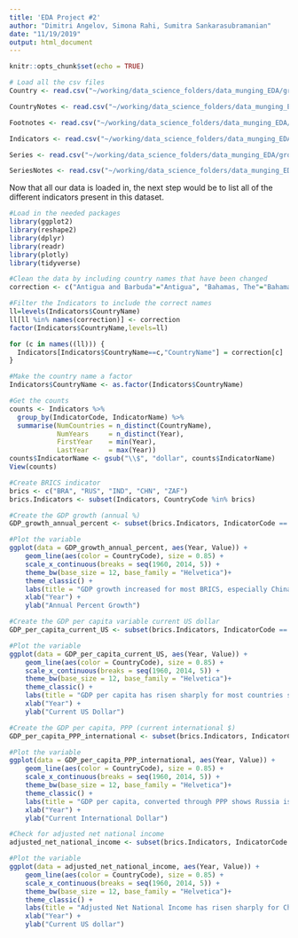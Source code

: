 ```yaml
---
title: 'EDA Project #2'
author: "Dimitri Angelov, Simona Rahi, Sumitra Sankarasubramanian"
date: "11/19/2019"
output: html_document
---
```


```r
knitr::opts_chunk$set(echo = TRUE)
```

```r
# Load all the csv files
Country <- read.csv("~/working/data_science_folders/data_munging_EDA/group_project_2_munging/world-development-indicators/Country.csv")

CountryNotes <- read.csv("~/working/data_science_folders/data_munging_EDA/group_project_2_munging/world-development-indicators/CountryNotes.csv")

Footnotes <- read.csv("~/working/data_science_folders/data_munging_EDA/group_project_2_munging/world-development-indicators/Footnotes.csv")

Indicators <- read.csv("~/working/data_science_folders/data_munging_EDA/group_project_2_munging/world-development-indicators/Indicators.csv")

Series <- read.csv("~/working/data_science_folders/data_munging_EDA/group_project_2_munging/world-development-indicators/Series.csv", comment.char="#")

SeriesNotes <- read.csv("~/working/data_science_folders/data_munging_EDA/group_project_2_munging/world-development-indicators/SeriesNotes.csv")
```

Now that all our data is loaded in, the next step would be to list all of the different indicators present in this dataset.

```r
#Load in the needed packages
library(ggplot2)
library(reshape2)
library(dplyr)
library(readr)
library(plotly)
library(tidyverse)

#Clean the data by including country names that have been changed
correction <- c("Antigua and Barbuda"="Antigua", "Bahamas, The"="Bahamas", "Brunei Darussalam"="Brunei", "Cabo Verde"="Cape Verde", "Congo, Dem. Rep."="Democratic Republic of the Congo", "Congo, Rep."="Republic of Congo", "Cote d'Ivoire"="Ivory Coast", "Egypt, Arab Rep."="Egypt", "Faeroe Islands"="Faroe Islands", "Gambia, The"="Gambia", "Iran, Islamic Rep."="Iran", "Korea, Dem. Rep."="North Korea", "Korea, Rep."="South Korea", "Kyrgyz Republic"="Kyrgyzstan", "Lao PDR"="Laos", "Macedonia, FYR"="Macedonia", "Micronesia, Fed. Sts."="Micronesia", "Russian Federation"="Russia", "Slovak Republic"="Slovakia", "St. Lucia"="Saint Lucia", "St. Martin (French part)"="Saint Martin", "St. Vincent and the Grenadines"="Saint Vincent", "Syrian Arab Republic"="Syria", "Trinidad and Tobago"="Trinidad", "United Kingdom"="UK", "United States"="USA", "Venezuela, RB"="Venezuela", "Virgin Islands (U.S.)"="Virgin Islands", "Yemen, Rep."="Yemen")

#Filter the Indicators to include the correct names
ll=levels(Indicators$CountryName)
ll[ll %in% names(correction)] <- correction
factor(Indicators$CountryName,levels=ll)

for (c in names((ll))) {
  Indicators[Indicators$CountryName==c,"CountryName"] = correction[c]
}

#Make the country name a factor
Indicators$CountryName <- as.factor(Indicators$CountryName)

#Get the counts
counts <- Indicators %>%
  group_by(IndicatorCode, IndicatorName) %>%
  summarise(NumCountries = n_distinct(CountryName),
            NumYears     = n_distinct(Year),
            FirstYear    = min(Year),
            LastYear     = max(Year))
counts$IndicatorName <- gsub("\\$", "dollar", counts$IndicatorName)
View(counts)

#Create BRICS indicator
brics <- c("BRA", "RUS", "IND", "CHN", "ZAF")
brics.Indicators <- subset(Indicators, CountryCode %in% brics)

#Create the GDP growth (annual %)
GDP_growth_annual_percent <- subset(brics.Indicators, IndicatorCode == "NY.GDP.MKTP.KD.ZG")

#Plot the variable
ggplot(data = GDP_growth_annual_percent, aes(Year, Value)) +
    geom_line(aes(color = CountryCode), size = 0.85) +
    scale_x_continuous(breaks = seq(1960, 2014, 5)) +
    theme_bw(base_size = 12, base_family = "Helvetica")+
    theme_classic() +
    labs(title = "GDP growth increased for most BRICS, especially China") +
    xlab("Year") +
    ylab("Annual Percent Growth")
```


```r
#Create the GDP per capita variable current US dollar
GDP_per_capita_current_US <- subset(brics.Indicators, IndicatorCode == "NY.GDP.PCAP.CD")

#Plot the variable
ggplot(data = GDP_per_capita_current_US, aes(Year, Value)) +
    geom_line(aes(color = CountryCode), size = 0.85) +
    scale_x_continuous(breaks = seq(1960, 2014, 5)) +
    theme_bw(base_size = 12, base_family = "Helvetica")+
    theme_classic() +
    labs(title = "GDP per capita has risen sharply for most countries since the early 2000s") +
    xlab("Year") +
    ylab("Current US Dollar")
```


```r
#Create the GDP per capita, PPP (current international $)
GDP_per_capita_PPP_international <- subset(brics.Indicators, IndicatorCode == "NY.GDP.PCAP.PP.CD")

#Plot the variable
ggplot(data = GDP_per_capita_PPP_international, aes(Year, Value)) +
    geom_line(aes(color = CountryCode), size = 0.85) +
    scale_x_continuous(breaks = seq(1960, 2014, 5)) +
    theme_bw(base_size = 12, base_family = "Helvetica")+
    theme_classic() +
    labs(title = "GDP per capita, converted through PPP shows Russia is ahead") +
    xlab("Year") +
    ylab("Current International Dollar")
```


```r
#Check for adjusted net national income
adjusted_net_national_income <- subset(brics.Indicators, IndicatorCode == "NY.ADJ.NNTY.CD")

#Plot the variable
ggplot(data = adjusted_net_national_income, aes(Year, Value)) +
    geom_line(aes(color = CountryCode), size = 0.85) +
    scale_x_continuous(breaks = seq(1960, 2014, 5)) +
    theme_bw(base_size = 12, base_family = "Helvetica")+
    theme_classic() +
    labs(title = "Adjusted Net National Income has risen sharply for China") +
    xlab("Year") +
    ylab("Current US dollar")
```

